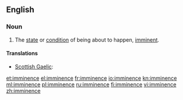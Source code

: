 ==English==
{{wikipedia}}

===Noun===
{{en-noun|-}}

# The [[state]] or [[condition]] of being about to happen, [[imminent]].

====Translations====
{{trans-top|state or condition of being imminent}}
* [[Scottish Gaelic]]: {{t-|gd|impis|f|xs=Scottish Gaelic}}
{{trans-mid}}
{{trans-bottom}}

[[et:imminence]]
[[el:imminence]]
[[fr:imminence]]
[[io:imminence]]
[[kn:imminence]]
[[ml:imminence]]
[[pl:imminence]]
[[ru:imminence]]
[[fi:imminence]]
[[vi:imminence]]
[[zh:imminence]]